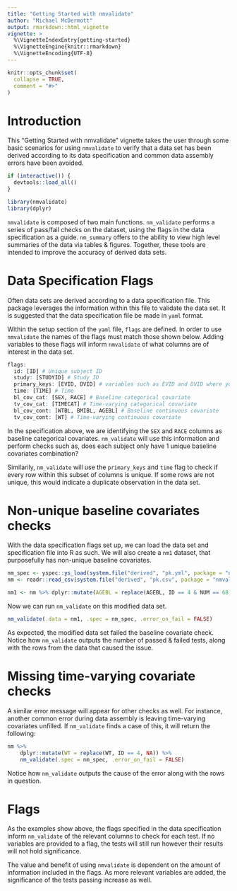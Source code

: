 ```yaml
---
title: "Getting Started with nmvalidate"
author: "Michael McDermott"
output: rmarkdown::html_vignette
vignette: >
  %\VignetteIndexEntry{getting-started}
  %\VignetteEngine{knitr::rmarkdown}
  %\VignetteEncoding{UTF-8}
---
```


```r
knitr::opts_chunk$set(
  collapse = TRUE,
  comment = "#>"
)
```

# Introduction

This "Getting Started with nmvalidate" vignette takes the user through some basic scenarios for using `nmvalidate` to verify that a data set has been derived according to its data specification and common data assembly errors have been avoided. 

```r
if (interactive()) {
  devtools::load_all()
}
```
```r
library(nmvalidate)
library(dplyr)
```

`nmvalidate` is composed of two main functions. `nm_validate` performs a series of pass/fail checks on the dataset, using the flags in the data specification as a guide. `nm_summary` offers to the ability to view high level summaries of the data via tables & figures. Together, these tools are intended to improve the accuracy of derived data sets.

# Data Specification Flags

Often data sets are derived according to a data specification file. This package 
leverages the information within this file to validate the data set. It is suggested
that the data specification file be made in `yaml` format. 

Within the setup section of the `yaml` file, `flags` are defined. In order to use `nmvalidate` the
names of the flags must match those shown below. Adding variables to these flags will inform `nmvalidate` of
what columns are of interest in the data set.

```r
flags:
  id: [ID] # Unique subject ID
  study: [STUDYID] # Study ID
  primary_keys: [EVID, DVID] # variables such as EVID and DVID where you anticipate no duplicate combinations
  time: [TIME] # Time
  bl_cov_cat: [SEX, RACE] # Baseline categorical covariate
  tv_cov_cat: [TIMECAT] # Time-varying categorical covariate
  bl_cov_cont: [WTBL, BMIBL, AGEBL] # Baseline continuous covariate
  tv_cov_cont: [WT] # Time-varying continuous covariate
```

In the specification above, we are identifying the `SEX` and `RACE` columns as baseline categorical covariates.
`nm_validate` will use this information and perform checks such as, does each subject only have 1 unique baseline
covariates combination?

Similarily, `nm_validate` will use the `primary_keys` and `time` flag to check if every row within this subset of columns 
is unique. If some rows are not unique, this would indicate a duplicate observation in the data set.

# Non-unique baseline covariates checks

With the data specification flags set up, we can load the data set and specification file into R as such.
We will also create a `nm1` dataset, that purposefully has non-unique baseline covariates.

```r
nm_spec <- yspec::ys_load(system.file("derived", "pk.yml", package = "nmvalidate"))
nm <- readr::read_csv(system.file("derived", "pk.csv", package = "nmvalidate"), na = ".", show_col_types = FALSE)

nm1 <- nm %>% dplyr::mutate(AGEBL = replace(AGEBL, ID == 4 & NUM == 68, 52))
```

Now we can run `nm_validate` on this modified data set.

```r
nm_validate(.data = nm1, .spec = nm_spec, .error_on_fail = FALSE)
```

As expected, the modified data set failed the baseline covariate check. Notice how `nm_validate` outputs the 
number of passed & failed tests, along with the rows from the data that caused the issue.

# Missing time-varying covariate checks

A similar error message will appear for other checks as well. For instance, another common error during 
data assembly is leaving time-varying covariates unfilled. If `nm_validate` finds a case of this, it will
return the following:

```r
nm %>%
    dplyr::mutate(WT = replace(WT, ID == 4, NA)) %>%
    nm_validate(.spec = nm_spec, .error_on_fail = FALSE)
```

Notice how `nm_validate` outputs the cause of the error along with the rows in question.

# Flags

As the examples show above, the flags specified in the data specification inform `nm_validate` of the 
relevant columns to check for each test. If no variables are provided to a flag, the tests will still
run however their results will not hold significance. 

The value and benefit of using `nmvalidate` is dependent on the amount of information included in the
flags. As more relevant variables are added, the significance of the tests passing increase as well.
